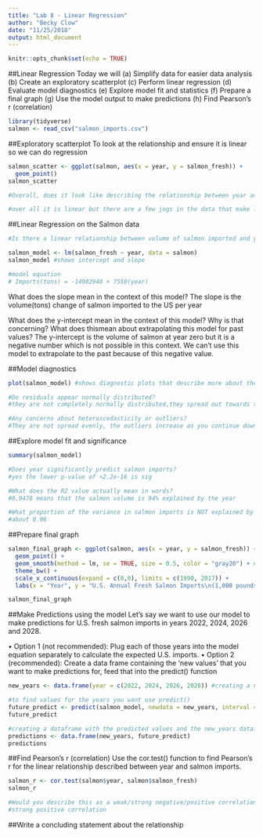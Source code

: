 ```yaml
---
title: "Lab 8 - Linear Regression"
author: "Becky Clow"
date: "11/25/2018"
output: html_document
---
```


```r
knitr::opts_chunk$set(echo = TRUE)
```

##Linear Regression
Today we will
(a) Simplify data for easier data analysis
(b) Create an exploratory scatterplot
(c) Perform linear regression
(d) Evaluate model diagnostics
(e) Explore model fit and statistics
(f) Prepare a final graph
(g) Use the model output to make predictions
(h) Find Pearson’s r (correlation)

```r

library(tidyverse)
salmon <- read_csv("salmon_imports.csv")

```

##Exploratory scatterplot 
To look at the relationship and ensure it is linear so we can do regression

```r

salmon_scatter <- ggplot(salmon, aes(x = year, y = salmon_fresh)) +
  geom_point()
salmon_scatter

#Overall, does it look like describing the relationship between year and fresh salmon imports using linear regression makes sense? Do you have any concerns about using linear regression to describe the relationship?

#over all it is linear but there are a few jogs in the data that make linear regression maybe in appropriate.

```


##Linear Regression on the Salmon data 


```r
#Is there a linear relationship between volume of salmon imported and year

salmon_model <- lm(salmon_fresh ~ year, data = salmon)
salmon_model #shows intercept and slope

#model equation
# Imports(tons) = -14982940 + 7550(year)


```
What does the slope mean in the context of this model?
The slope is the volume(tons) change of salmon imported to the US per year 

What does the y-intercept mean in the context of this model? Why is that concerning? What does thismean about extrapolating this model for past values?
The y-intercept is the volume of salmon at year zero but it is a negative number which is not possible in this context. We can't use this model to extrapolate to the past because of this negative value.


##Model diagnostics
```r

plot(salmon_model) #shows diagnostic plots that describe more about the model

#Do residuals appear normally distributed?
#they are not completely normally distributed,they spread out towards the end

#Any concerns about heteroscedasticity or outliers?
#They are not spread evenly, the outliers increase as you continue down

```

##Explore model fit and significance
```r
summary(salmon_model)

#Does year significantly predict salmon imports?
#yes the lower p-value of <2.2e-16 is sig

#What does the R2 value actually mean in words?
#0.9478 means that the salmon volume is 94% explained by the year

#What proportion of the variance in salmon imports is NOT explained by year?
#about 0.06

```


##Prepare final graph

```r

salmon_final_graph <- ggplot(salmon, aes(x = year, y = salmon_fresh)) +
  geom_point() +
  geom_smooth(method = lm, se = TRUE, size = 0.5, color = "gray20") + #adds the linear model with a standard error
  theme_bw() +
  scale_x_continuous(expand = c(0,0), limits = c(1990, 2017)) +
  labs(x = "Year", y = "U.S. Annual Fresh Salmon Imports\n(1,000 pounds)")

salmon_final_graph

```

##Make Predictions using the model
Let’s say we want to use our model to make predictions for U.S. fresh salmon imports in years 2022, 2024, 2026 and 2028.

• Option 1 (not recommended): Plug each of those years into the model equation separately to calculate
the expected U.S. imports.
• Option 2 (recommended): Create a data frame containing the ‘new values’ that you want to make
predictions for, feed that into the predict() function

```r

new_years <- data.frame(year = c(2022, 2024, 2026, 2028)) #creating a new data frame with just one colum with the given years

#to find values for the years you want use predict()
future_predict <- predict(salmon_model, newdata = new_years, interval = "confidence") #cofidence for the 95% CI, reports the upper and lower bounds
future_predict

#creating a dataframe with the predicted values and the new_years dataframe
predictions <- data.frame(new_years, future_predict)
predictions

```

##Find Pearson's r (correlation)
Use the cor.test() function to find Pearson’s r for the linear relationship described between year and salmon
imports.

```r

salmon_r <- cor.test(salmon$year, salmon$salmon_fresh)
salmon_r

#Would you describe this as a weak/strong negative/positive correlation?
#strong positive correlation

```

##Write a concluding statement about the relationship

